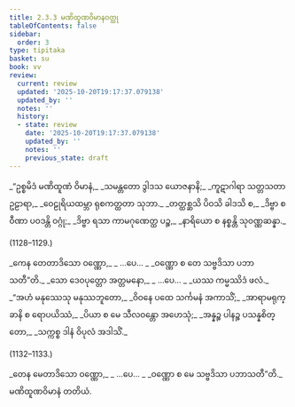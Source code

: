 ```yaml
---
title: 2.3.3 မဏိထူဏဝိမာနဝတ္ထု
tableOfContents: false
sidebar:
  order: 3
type: tipitaka
basket: su
book: vv
review:
  current: review
  updated: '2025-10-20T19:17:37.079138'
  updated_by: ''
  notes: ''
  history:
  - state: review
    date: '2025-10-20T19:17:37.079138'
    updated_by: ''
    notes: ''
    previous_state: draft
---
```



<DynamicBreadcrumb />


<ReviewStatus review={frontmatter.review} showDetails={true} />

<HypothesisAnnotation frontmatter={frontmatter} />

<Division number="1126" book="vv" e="ch" v="19" p="104">

<Paragraph number="975" type="verses" book="vv">
_“ဥစ္စမိဒံ မဏိထူဏံ ဝိမာနံ,_  
_သမန္တတော ဒွါဒသ ယောဇနာနိ;_  
_ကူဋာဂါရာ သတ္တသတာ ဥဠာရာ,_  
_ဝေဠုရိယထမ္ဘာ ရုစကတ္ထတာ သုဘာ._  

</Paragraph>

</Division>
<Division number="1127" book="vv" e="ch" v="19" p="104">

<Paragraph number="976" type="verses" book="vv">
_တတ္ထစ္ဆသိ ပိဝသိ ခါဒသိ စ,_  
_ဒိဗ္ဗာ စ ဝီဏာ ပဝဒန္တိ ဝဂ္ဂုံ;_  
_ဒိဗ္ဗာ ရသာ ကာမဂုဏေတ္ထ ပဉ္စ,_  
_နာရိယော စ နစ္စန္တိ သုဝဏ္ဏဆန္နာ._  


(1128–1129.)
</Paragraph>

<Paragraph number="977" type="verses" book="vv">
_ကေန တေတာဒိသော ဝဏ္ဏော,_  
_ …ပေ… _  
_ဝဏ္ဏော စ တေ သဗ္ဗဒိသာ ပဘာသတီ”တိ._  

</Paragraph>

</Division>
<Division number="1130" book="vv" e="ch" v="19" p="104">

<Paragraph number="978" type="verses" book="vv">
_သော ဒေဝပုတ္တော အတ္တမနော,_  
_ …ပေ… _  
_ယဿ ကမ္မဿိဒံ ဖလံ._  

</Paragraph>

</Division>
<Division number="1131" book="vv" e="ch" v="19" p="105">

<Paragraph number="979" type="verses" book="vv">
_“အဟံ မနုဿေသု မနုဿဘူတော,_  
_ဝိဝနေ ပထေ သင်္ကမနံ အကာသိံ;_  
_အာရာမရုက္ခာနိ စ ရောပယိဿံ,_  
_ပိယာ စ မေ သီလဝန္တော အဟေသုံ;_  
_အန္နဉ္စ ပါနဉ္စ ပသန္နစိတ္တော,_  
_သက္ကစ္စ ဒါနံ ဝိပုလံ အဒါသိံ._  


(1132–1133.)
</Paragraph>

<Paragraph number="980" type="verses" book="vv">
_တေန မေတာဒိသော ဝဏ္ဏော,_  
_ …ပေ… _  
_ဝဏ္ဏော စ မေ သဗ္ဗဒိသာ ပဘာသတီ”တိ._  


</Paragraph>
</Division>

<Paragraph number="981" type="center" book="vv">
မဏိထူဏဝိမာနံ တတိယံ.
</Paragraph>